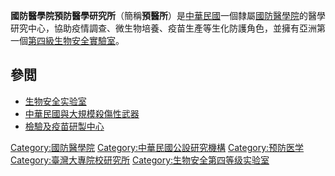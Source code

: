 {{Expand|time=2013-06-18}}

'''國防醫學院預防醫學研究所'''（簡稱'''預醫所'''）是[[中華民國|中華民國]]一個隸屬[[國防醫學院|國防醫學院]]的醫學研究中心，協助疫情調查、微生物培養、疫苗生產等生化防護角色，並擁有亞洲第一個[[生物安全等級#生物安全第四等級實驗室（BSL-4）|第四級生物安全實驗室]]。

==參閲==
*[[生物安全实验室|生物安全实验室]]
*[[中華民國與大規模殺傷性武器|中華民國與大規模殺傷性武器]]
*[[檢驗及疫苗研製中心|檢驗及疫苗研製中心]]

[[Category:國防醫學院|Category:國防醫學院]]
[[Category:中華民國公設研究機構|Category:中華民國公設研究機構]]
[[Category:预防医学|Category:预防医学]]
[[Category:臺灣大專院校研究所|Category:臺灣大專院校研究所]]
[[Category:生物安全第四等级实验室|Category:生物安全第四等级实验室]]